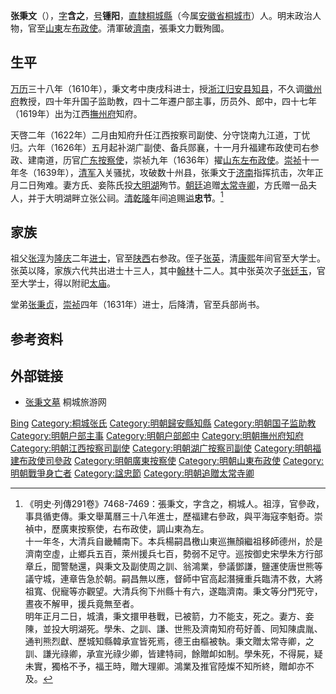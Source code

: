 {{Otheruses|other=名为张秉文的其他人物|張礪生}}
{{Otheruses|other=名为张秉文的其他人物|张瑞麟 (1911年)}}
{{明清人物信息框
| 姓名 = 張秉文
| 原名 =
| 圖片名稱 = 
| 圖片大小 = 220px
| 圖片說明 = 
| 最高職務 = 山東左布政使
| 國家 = 大明
| 爵位 =
| 籍貫 = [[南直隸|直隸]][[桐城縣|桐城縣]]
| 族裔 = 漢族
| 旗籍 = 
| 字號 = 字含之，號鍾陽
| 室名 = 
| 諡號 = 忠節（清乾隆年間追諡）
| 出生日期 = [[萬曆|萬曆]]十三年（1585年）
| 出生地點 = [[南直隸|直隸]][[桐城縣|桐城縣]]
| 逝世日期 = [[崇禎|崇禎]]十二年（1639年）正月二日
| 逝世地點 = [[山東|山東]][[曆城縣|曆城縣]]
| 墓葬 =
| 配偶 =娶方孟式，[[方大镇|方大镇]]女
| 親屬 = （子）克倬、克仔、克偁、克佑
| 出身 = 
* 萬曆三十七年己酉科舉人
* 萬曆三十八年庚戌科進士出身
| 經歷 = 
| 著作 =
}}
'''张秉文'''（{{bd|1585年||1639年|catIdx=Z张}}），[[表字|字]]'''含之'''，[[号|号]]'''锺阳'''，[[南直隸|直隸]][[桐城縣|桐城縣]]（今属[[安徽省|安徽省]][[桐城市|桐城市]]）人。明末政治人物，官至[[山東|山東]]左[[布政使|布政使]]。清軍破[[濟南|濟南]]，張秉文力戰殉國。

==生平==
[[万历|万历]]三十八年（1610年），秉文考中庚戌科进士，授[[浙江|浙江]][[归安县|归安县]][[知县|知县]]，不久调[[徽州府|徽州府]]教授，四十年升国子监助教，四十二年遷户部主事，历员外、郎中，四十七年（1619年）出为江西[[撫州府|撫州府]]知府。

天啓二年（1622年）二月由知府升任江西按察司副使、分守饶南九江道，丁忧归。六年（1626年）五月起补湖广副使、备兵郧襄，十一月升福建布政使司右参政、建南道，历官[[广东|广东]][[按察使|按察使]]，崇祯九年（1636年）擢[[山东|山东]][[左布政使|左布政使]]。[[崇祯|崇祯]]十一年冬（1639年），[[清军|清军]]入关骚扰，攻破数十州县，张秉文于[[济南|济南]]指挥抗击，次年正月二日殉难。妻方氏、妾陈氏投[[大明湖|大明湖]]殉节。[[朝廷|朝廷]]追赠[[太常寺卿|太常寺卿]]，方氏赠一品夫人，并于大明湖畔立张公祠。[[清|清]][[乾隆|乾隆]]年间追赐[[谥|谥]]'''忠节'''。<ref>《明史·列傳291卷》7468-7469：張秉文，字含之，桐城人。祖淳，官參政，事具循吏傳。秉文舉萬曆三十八年進士，歷福建右參政，與平海寇李魁奇。崇禎中，歷廣東按察使，右布政使，調山東為左。<br>十一年冬，大清兵自畿輔南下。本兵楊嗣昌檄山東巡撫顏繼祖移師德州，於是濟南空虛，止鄉兵五百，萊州援兵七百，勢弱不足守。巡按御史宋學朱方行部章丘，聞警馳還，與秉文及副使周之訓、翁鴻業，參議鄧謙，鹽運使唐世熊等議守城，連章告急於朝。嗣昌無以應，督師中官高起潛擁重兵臨清不救，大將祖寬、倪寵等亦觀望。大清兵徇下州縣十有六，遂臨濟南。秉文等分門死守，晝夜不解甲，援兵竟無至者。<br>明年正月二日，城潰，秉文擐甲巷戰，已被箭，力不能支，死之。妻方、妾陳，並投大明湖死。學朱、之訓、謙、世熊及濟南知府苟好善、同知陳虞胤、通判熊烈獻、歷城知縣韓承宣皆死焉，德王由樞被執。秉文贈太常寺卿，之訓、謙光祿卿，承宣光祿少卿，皆建特祠，餘贈卹如制。學朱死，不得屍，疑未實，獨格不予，福王時，贈大理卿。鴻業及推官陸燦不知所終，贈卹亦不及。</ref>

== 家族 ==
祖父[[張淳_(隆慶進士)|张淳]]为[[隆庆_(明朝)|隆庆]]二年[[进士|进士]]，官至[[陕西|陕西]]右参政。侄子[[张英_(清朝)|张英]]，清[[康熙|康熙]]年间官至大学士。张英以降，家族六代共出进士十三人，其中[[翰林|翰林]]十二人。其中张英次子[[张廷玉|张廷玉]]，官至大学士，得以附祀[[太庙|太庙]]。

堂弟[[张秉贞|张秉贞]]，[[崇祯|崇祯]]四年（1631年）进士，后降清，官至兵部尚书。

== 参考资料 ==
{{reflist}}

== 外部链接 ==
* [http://www.tclyw.gov.cn:8081/lyw/newsfile/2006/7/28/0_1154077841277.html 张秉文墓]{{dead link|date=2018年2月 |bot=InternetArchiveBot |fix-attempted=yes }} 桐城旅游网

{{萬曆三十八年庚戌科殿試金榜}}

{{Authority control}}

{{DEFAULTSORT:Zhang張}}
[[Category:张姓|Bing]]
[[Category:桐城张氏|Category:桐城张氏]]
[[Category:明朝歸安縣知縣|Category:明朝歸安縣知縣]]
[[Category:明朝国子监助教|Category:明朝国子监助教]]
[[Category:明朝户部主事|Category:明朝户部主事]]
[[Category:明朝户部郎中|Category:明朝户部郎中]]
[[Category:明朝撫州府知府|Category:明朝撫州府知府]]
[[Category:明朝江西按察司副使|Category:明朝江西按察司副使]]
[[Category:明朝湖广按察司副使|Category:明朝湖广按察司副使]]
[[Category:明朝福建布政使司參政|Category:明朝福建布政使司參政]]
[[Category:明朝廣東按察使|Category:明朝廣東按察使]]
[[Category:明朝山東布政使|Category:明朝山東布政使]]
[[Category:明朝戰爭身亡者|Category:明朝戰爭身亡者]]
[[Category:諡忠節|Category:諡忠節]]
[[Category:明朝追贈太常寺卿|Category:明朝追贈太常寺卿]]